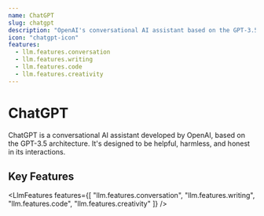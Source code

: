 ```yaml
---
name: ChatGPT
slug: chatgpt
description: "OpenAI's conversational AI assistant based on the GPT-3.5 architecture, optimized for dialogue."
icon: "chatgpt-icon"
features:
  - llm.features.conversation
  - llm.features.writing
  - llm.features.code
  - llm.features.creativity
---
```


# ChatGPT

ChatGPT is a conversational AI assistant developed by OpenAI, based on the GPT-3.5 architecture. It's designed to be helpful, harmless, and honest in its interactions.

## Key Features

<LlmFeatures features={[
  "llm.features.conversation",
  "llm.features.writing",
  "llm.features.code",
  "llm.features.creativity"
]} />
